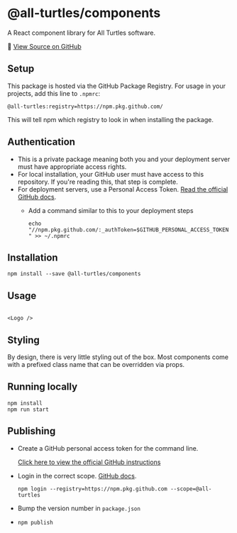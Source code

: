 
<Meta title='Getting Started|Readme' />

# @all-turtles/components

A React component library for All Turtles software.

🦁 [View Source on GitHub](https://github.com/All-Turtles/components)

## Setup

This package is hosted via the GitHub Package Registry. For usage in your projects, add this line to `.npmrc`:

```@all-turtles:registry=https://npm.pkg.github.com/```

This will tell npm which registry to look in when installing the package.

## Authentication

- This is a private package meaning both you and your deployment server must have appropriate access rights.
- For local installation, your GitHub user must have access to this repository. If you're reading this, that step is complete.
- For deployment servers, use a Personal Access Token. [Read the official GitHub docs](https://help.github.com/en/articles/creating-a-personal-access-token-for-the-command-line).
  - Add a command similar to this to your deployment steps

    ```echo "//npm.pkg.github.com/:_authToken=$GITHUB_PERSONAL_ACCESS_TOKEN" >> ~/.npmrc```

## Installation

```npm install --save @all-turtles/components```

## Usage

```

<Logo />

```

## Styling

By design, there is very little styling out of the box. Most components come with a prefixed class name that can be overridden via props.

## Running locally

```
npm install
npm run start
```

## Publishing

- Create a GitHub personal access token for the command line.

  [Click here to view the official GitHub instructions](https://help.github.com/en/articles/creating-a-personal-access-token-for-the-command-line)

- Login in the correct scope. [GitHub docs](https://help.github.com/en/articles/configuring-npm-for-use-with-github-package-registry#authenticating-to-github-package-registry).

  ```npm login --registry=https://npm.pkg.github.com --scope=@all-turtles```
- Bump the version number in `package.json`
- ```npm publish```
